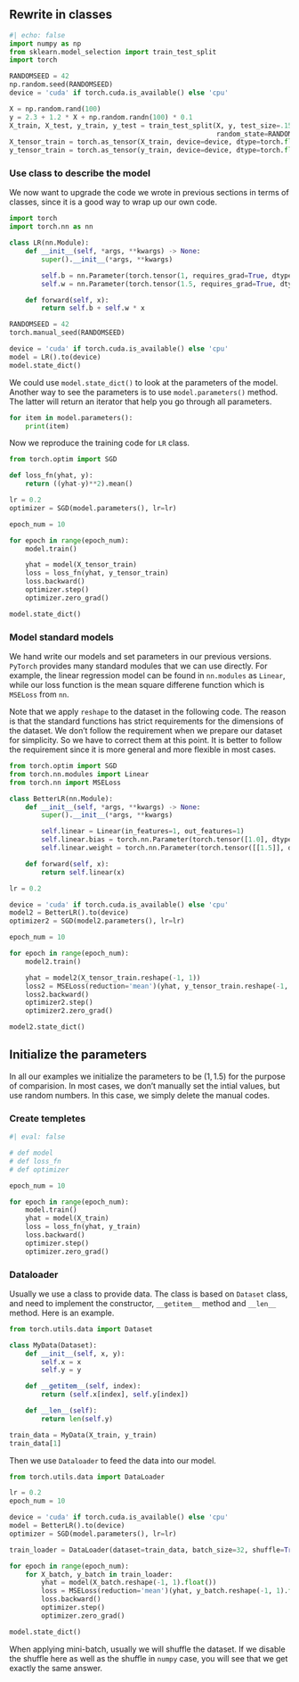 ## Rewrite in classes




```python
#| echo: false
import numpy as np
from sklearn.model_selection import train_test_split
import torch

RANDOMSEED = 42
np.random.seed(RANDOMSEED)
device = 'cuda' if torch.cuda.is_available() else 'cpu'

X = np.random.rand(100)
y = 2.3 + 1.2 * X + np.random.randn(100) * 0.1
X_train, X_test, y_train, y_test = train_test_split(X, y, test_size=.15,
                                                    random_state=RANDOMSEED)
X_tensor_train = torch.as_tensor(X_train, device=device, dtype=torch.float)
y_tensor_train = torch.as_tensor(y_train, device=device, dtype=torch.float)
```

### Use class to describe the model

We now want to upgrade the code we wrote in previous sections in terms of classes, since it is a good way to wrap up our own code.


```python
import torch
import torch.nn as nn

class LR(nn.Module):
    def __init__(self, *args, **kwargs) -> None:
        super().__init__(*args, **kwargs)

        self.b = nn.Parameter(torch.tensor(1, requires_grad=True, dtype=torch.float))
        self.w = nn.Parameter(torch.tensor(1.5, requires_grad=True, dtype=torch.float))

    def forward(self, x):
        return self.b + self.w * x

RANDOMSEED = 42
torch.manual_seed(RANDOMSEED)

device = 'cuda' if torch.cuda.is_available() else 'cpu'
model = LR().to(device)
model.state_dict()
```

We could use `model.state_dict()` to look at the parameters of the model. Another way to see the parameters is to use `model.parameters()` method. The latter will return an iterator that help you go through all parameters.

```python
for item in model.parameters():
    print(item)
```


Now we reproduce the training code for `LR` class.


```python
from torch.optim import SGD

def loss_fn(yhat, y):
    return ((yhat-y)**2).mean()

lr = 0.2
optimizer = SGD(model.parameters(), lr=lr)

epoch_num = 10

for epoch in range(epoch_num):
    model.train()

    yhat = model(X_tensor_train)
    loss = loss_fn(yhat, y_tensor_train)
    loss.backward()
    optimizer.step()
    optimizer.zero_grad()

model.state_dict()
```




### Model standard models

We hand write our models and set parameters in our previous versions. `PyTorch` provides many standard modules that we can use directly. For example, the linear regression model can be found in `nn.modules` as `Linear`, while our loss function is the mean square differene function which is `MSELoss` from `nn`.

Note that we apply `reshape` to the dataset in the following code. The reason is that the standard functions has strict requirements for the dimensions of the dataset. We don't follow the requirement when we prepare our dataset for simplicity. So we have to correct them at this point. It is better to follow the requirement since it is more general and more flexible in most cases.

```python
from torch.optim import SGD
from torch.nn.modules import Linear
from torch.nn import MSELoss

class BetterLR(nn.Module):
    def __init__(self, *args, **kwargs) -> None:
        super().__init__(*args, **kwargs)

        self.linear = Linear(in_features=1, out_features=1)
        self.linear.bias = torch.nn.Parameter(torch.tensor([1.0], dtype=torch.float))
        self.linear.weight = torch.nn.Parameter(torch.tensor([[1.5]], dtype=torch.float))

    def forward(self, x):
        return self.linear(x)

lr = 0.2

device = 'cuda' if torch.cuda.is_available() else 'cpu'
model2 = BetterLR().to(device)
optimizer2 = SGD(model2.parameters(), lr=lr)

epoch_num = 10

for epoch in range(epoch_num):
    model2.train()

    yhat = model2(X_tensor_train.reshape(-1, 1))
    loss2 = MSELoss(reduction='mean')(yhat, y_tensor_train.reshape(-1, 1))
    loss2.backward()
    optimizer2.step()
    optimizer2.zero_grad()

model2.state_dict()
```



::: {.callout-note}
# Initialize the parameters
In all our examples we initialize the parameters to be $(1, 1.5)$ for the purpose of comparision. In most cases, we don't manually set the intial values, but use random numbers. In this case, we simply delete the manual codes.
:::


### Create templetes


```python
#| eval: false

# def model
# def loss_fn
# def optimizer

epoch_num = 10

for epoch in range(epoch_num):
    model.train()
    yhat = model(X_train)
    loss = loss_fn(yhat, y_train)
    loss.backward()
    optimizer.step()
    optimizer.zero_grad()
```



### Dataloader {#sec-dataloader}
Usually we use a class to provide data. The class is based on `Dataset` class, and need to implement the constructor, `__getitem__` method and `__len__` method. Here is an example.


```python
from torch.utils.data import Dataset

class MyData(Dataset):
    def __init__(self, x, y):
        self.x = x
        self.y = y

    def __getitem__(self, index):
        return (self.x[index], self.y[index])

    def __len__(self):
        return len(self.y)

train_data = MyData(X_train, y_train)
train_data[1]
```


Then we use `Dataloader` to feed the data into our model.


```python
from torch.utils.data import DataLoader 

lr = 0.2
epoch_num = 10

device = 'cuda' if torch.cuda.is_available() else 'cpu'
model = BetterLR().to(device)
optimizer = SGD(model.parameters(), lr=lr)

train_loader = DataLoader(dataset=train_data, batch_size=32, shuffle=True)

for epoch in range(epoch_num):
    for X_batch, y_batch in train_loader:
        yhat = model(X_batch.reshape(-1, 1).float())
        loss = MSELoss(reduction='mean')(yhat, y_batch.reshape(-1, 1).float())
        loss.backward()
        optimizer.step()
        optimizer.zero_grad()

model.state_dict()
```

When applying mini-batch, usually we will shuffle the dataset. If we disable the shuffle here as well as the shuffle in `numpy` case, you will see that we get exactly the same answer.
